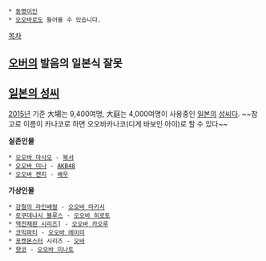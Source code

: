  * [[동명이인]]
 * [[오오바]]로도 들어올 수 있습니다.

[[목차]]
== [[오버]]의 발음의 일본식 잘못 ==
== [[일본의 성씨]] ==
[[2015년]] 기준 大場는 9,400여명, 大庭는 4,000여명이 사용중인 [[일본]]의 [[성씨]]다. 
~~참고로 이름이 카나코로 하면 오오바카나코(디게 바보인 아이)로 할 수 있다~~


'''실존인물'''
 * [[오오바 마사오]] - [[복서]]
 * [[오오바 미나]] - [[AKB48]]
 * [[오오바 켄지]] - [[배우]]
'''가상인물'''
 * [[강철의 라인배럴]] - [[오오바 마키시]]
 * [[로쿠데나시 블루스]] - [[오오바 히로토]]
 * [[역전재판 시리즈]]] - [[오오바 카오루]]
 * [[코믹파티]] - [[오오바 에이미]]
 * [[포켓몬스터]] 시리즈 - [[대엽|오바]]
 * [[햣코]] - [[오오바 미나토]]
